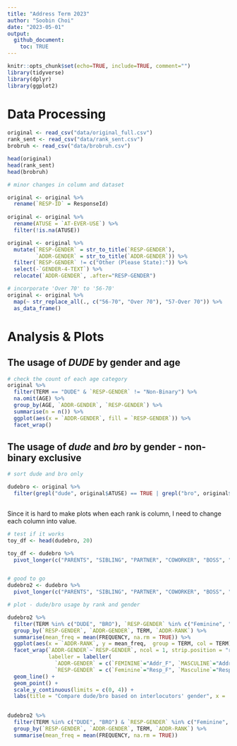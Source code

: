 ```yaml
---
title: "Address Term 2023"
author: "Soobin Choi"
date: "2023-05-01"
output: 
  github_document: 
    toc: TRUE
---
```


```r
knitr::opts_chunk$set(echo=TRUE, include=TRUE, comment="")
library(tidyverse)
library(dplyr)
library(ggplot2)
```

# Data Processing

```r
original <- read_csv("data/original_full.csv")
rank_sent <- read_csv("data/rank_sent.csv")
brobruh <- read_csv("data/brobruh.csv")

head(original)
head(rank_sent)
head(brobruh)
```

```r
# minor changes in column and dataset

original <- original %>% 
  rename(`RESP-ID` = ResponseId) 
 
original <- original %>% 
  rename(ATUSE = `AT-EVER-USE`) %>% 
  filter(!is.na(ATUSE))

original <- original %>% 
  mutate(`RESP-GENDER` = str_to_title(`RESP-GENDER`),
         `ADDR-GENDER` = str_to_title(`ADDR-GENDER`)) %>% 
  filter(`RESP-GENDER` != c("Other (Please State):")) %>% 
  select(-`GENDER-4-TEXT`) %>% 
  relocate(`ADDR-GENDER`, .after="RESP-GENDER")

# incorporate 'Over 70' to '56-70'
original <- original %>% 
  map(~ str_replace_all(., c("56-70", "Over 70"), "57-Over 70")) %>% 
  as_data_frame()

```


# Analysis & Plots

## The usage of *DUDE* by gender and age

```r
# check the count of each age category
original %>% 
  filter(TERM == "DUDE" & `RESP-GENDER` != "Non-Binary") %>% 
  na.omit(AGE) %>% 
  group_by(AGE, `ADDR-GENDER`, `RESP-GENDER`) %>% 
  summarise(n = n()) %>%
  ggplot(aes(x = `ADDR-GENDER`, fill = `RESP-GENDER`)) %>% 
  facet_wrap()
```


## The usage of *dude* and *bro* by gender - non-binary exclusive

```r
# sort dude and bro only

dudebro <- original %>% 
  filter(grepl("dude", original$ATUSE) == TRUE | grepl("bro", original$ATUSE) == TRUE)
  

```


Since it is hard to make plots when each rank is column, I need to change each column into value.

```r

# test if it works
toy_df <- head(dudebro, 20)

toy_df <- dudebro %>% 
  pivot_longer(c("PARENTS", "SIBLING", "PARTNER", "COWORKER", "BOSS", "FRIEND", "STRANGER"), names_to = "ADDR-RANK", values_to = "FREQUENCY")


# good to go
dudebro2 <- dudebro %>% 
  pivot_longer(c("PARENTS", "SIBLING", "PARTNER", "COWORKER", "BOSS", "FRIEND", "STRANGER"), names_to = "ADDR-RANK", values_to = "FREQUENCY")
```



```r
# plot - dude/bro usage by rank and gender

dudebro2 %>% 
  filter(TERM %in% c("DUDE", "BRO"), `RESP-GENDER` %in% c("Feminine", "Masculine"), `ADDR-GENDER` %in% c("FEMININE", "MASCULINE")) %>% 
  group_by(`RESP-GENDER`, `ADDR-GENDER`, TERM, `ADDR-RANK`) %>% 
  summarise(mean_freq = mean(FREQUENCY, na.rm = TRUE)) %>% 
  ggplot(aes(x = `ADDR-RANK`, y = mean_freq,  group = TERM, col = TERM)) +
  facet_wrap(`ADDR-GENDER`~`RESP-GENDER`, ncol = 1, strip.position = "right", 
             labeller = labeller(
               `ADDR-GENDER` = c(`FEMININE`="Addr_F", `MASCULINE`="Addr_M"),
               `RESP-GENDER` = c(`Feminine`="Resp_F", `Masculine`="Resp_M"))) + 
  geom_line() +
  geom_point() + 
  scale_y_continuous(limits = c(0, 4)) +
  labs(title = "Compare dude/bro based on interlocutors' gender", x = 'Relationship')
  

dudebro2 %>% 
  filter(TERM %in% c("DUDE", "BRO") & `RESP-GENDER` %in% c("Feminine", "Masculine") & `ADDR-GENDER` %in% c("FEMININE", "MASCULINE")) %>% 
  group_by(`RESP-GENDER`, `ADDR-GENDER`, TERM, `ADDR-RANK`) %>% 
  summarise(mean_freq = mean(FREQUENCY, na.rm = TRUE))
```


```r

```













